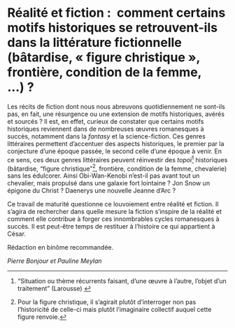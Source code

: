 # Réalité et fiction : \linebreak\ comment certains motifs historiques se retrouvent-ils dans la littérature fictionnelle (bâtardise, « figure christique », frontière, condition de la femme, …) ?

Les récits de fiction dont nous nous abreuvons quotidiennement ne sont-ils pas, en fait, une résurgence ou une extension de motifs historiques, avérés et sourcés ? Il est, en effet, curieux de constater que certains motifs historiques reviennent dans de nombreuses œuvres romanesques à succès, notamment dans la _fantasy_ et la science-fiction. Ces genres littéraires permettent d'accentuer des aspects historiques, le premier par la conjecture d'une époque passée, le second celle d'une époque à venir. En ce sens, ces deux genres littéraires peuvent réinvestir des _topoï_^["Situation ou thème récurrents faisant, d'une œuvre à l'autre, l'objet d'un traitement" (Larousse) ] historiques (bâtardise, "figure christique"^[Pour la figure christique, il s'agirait plutôt d'interroger non pas l'historicité de celle-ci mais plutôt l'imaginaire collectif auquel cette figure renvoie.], frontière, condition de la femme, chevalerie) sans les édulcorer. Ainsi Obi-Wan-Kenobi n'est-il pas avant tout un chevalier, mais propulsé dans une galaxie fort lointaine ? Jon Snow un épigone du Christ ? Daenerys une nouvelle Jeanne d'Arc ?

Ce travail de maturité questionne ce louvoiement entre réalité et fiction. Il s'agira de rechercher dans quelle mesure la fiction s'inspire de la réalité et comment elle contribue à forger ces innombrables cycles romanesques à succès. Il est peut-être temps de restituer à l'histoire ce qui appartient à César.

Rédaction en binôme recommandée. 

::: {.signature data-latex=""}
*Pierre Bonjour et Pauline Meylan*
:::